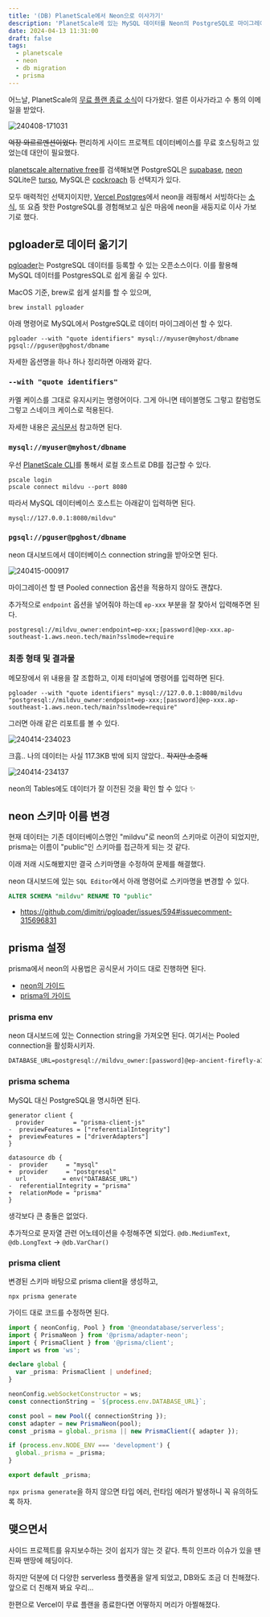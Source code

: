 ```yaml
---
title: '(DB) PlanetScale에서 Neon으로 이사가기'
description: 'PlanetScale에 있는 MySQL 데이터를 Neon의 PostgreSQL로 마이그레이션 했습니다. 근데 Prisma를 곁들인.'
date: 2024-04-13 11:31:00
draft: false
tags:
  - planetscale
  - neon
  - db migration
  - prisma
---
```


어느날, PlanetScale의 [무료 플랜 종료 소식](https://planetscale.com/docs/concepts/hobby-plan-deprecation-faq)이 다가왔다.
얼른 이사가라고 수 통의 이메일을 받았다.

![240408-171031](/img/migrating-planetscale-to-neon/240408-171031.avif)

~~억장 와르르멘션이었다.~~
편리하게 사이드 프로젝트 데이터베이스를 무료 호스팅하고 있었는데 대안이 필요했다.

[planetscale alternative free](https://www.google.com/search?q=planetscale+alternative+free&oq=planetscale+alter&sourceid=chrome&ie=UTF-8)를 검색해보면 PostgreSQL은 [supabase](https://supabase.com/), [neon](https://neon.tech/) SQLite은 [turso](https://turso.tech/), MySQL은 [cockroach](https://www.cockroachlabs.com/) 등 선택지가 있다.

모두 매력적인 선택지이지만, [Vercel Postgres](https://vercel.com/docs/storage/vercel-postgres)에서 neon을 래핑해서 서빙하다는 [소식](https://neon.tech/blog/neon-postgres-on-vercel), 또 요즘 핫한 PostgreSQL를 경험해보고 싶은 마음에 neon을 새둥지로 이사 가보기로 했다.

## pgloader로 데이터 옮기기

[pgloader](https://github.com/dimitri/pgloader)는 PostgreSQL 데이터를 등록할 수 있는 오픈소스이다.
이를 활용해 MySQL 데이터를 PostgresSQL로 쉽게 옮길 수 있다.

MacOS 기준, brew로 쉽게 설치를 할 수 있으며,

```shell
brew install pgloader
```

아래 명령어로 MySQL에서 PostgreSQL로 데이터 마이그레이션 할 수 있다.

```shell
pgloader --with "quote identifiers" mysql://myuser@myhost/dbname pgsql://pguser@pghost/dbname
```

자세한 옵션명을 하나 하나 정리하면 아래와 같다.

### `--with "quote identifiers"`

카멜 케이스를 그대로 유지시키는 명령어이다.
그게 아니면 테이블명도 그렇고 칼럼명도 그렇고 스네이크 케이스로 적용된다.

자세한 내용은 [공식문서](https://pgloader.readthedocs.io/en/latest/ref/mysql.html?highlight=quote+identifiers#mysql-database-migration-options-with) 참고하면 된다.

### `mysql://myuser@myhost/dbname`

우선 [PlanetScale CLI](https://planetscale.com/features/cli)를 통해서 로컬 호스트로 DB를 접근할 수 있다.

```shell
pscale login
pscale connect mildvu --port 8080
```

따라서 MySQL 데이터베이스 호스트는 아래같이 입력하면 된다.

```shell
mysql://127.0.0.1:8080/mildvu"
```

### `pgsql://pguser@pghost/dbname`

neon 대시보드에서 데이터베이스 connection string을 받아오면 된다.

![240415-000917](/img/migrating-planetscale-to-neon/240415-000917.avif)

마이그레이션 할 땐 Pooled connection 옵션을 적용하지 않아도 괜찮다.

추가적으로 `endpoint` 옵션을 넣어줘야 하는데 `ep-xxx` 부분을 잘 찾아서 입력해주면 된다.

```shell /endpoint/ /ep-xxx/
postgresql://mildvu_owner:endpoint=ep-xxx;[password]@ep-xxx.ap-southeast-1.aws.neon.tech/main?sslmode=require
```

### 최종 형태 및 결과물

메모장에서 위 내용을 잘 조합하고, 이제 터미널에 명령어를 입력하면 된다.

```shell
pgloader --with "quote identifiers" mysql://127.0.0.1:8080/mildvu "postgresql://mildvu_owner:endpoint=ep-xxx;[password]@ep-xxx.ap-southeast-1.aws.neon.tech/main?sslmode=require"
```

그러면 아래 같은 리포트를 볼 수 있다.

![240414-234023](/img/migrating-planetscale-to-neon/240414-234023.avif)

크흠.. 나의 데이터는 사실 117.3KB 밖에 되지 않았다.. ~~작지만 소중해~~

![240414-234137](/img/migrating-planetscale-to-neon/240414-234137.avif)

neon의 Tables에도 데이터가 잘 이전된 것을 확인 할 수 있다 ✨

## neon 스키마 이름 변경

현재 데이터는 기존 데이터베이스명인 "mildvu"로 neon의 스키마로 이관이 되었지만, prisma는 이름이 "public"인 스키마를 접근하게 되는 것 같다.

이래 저래 시도해봤지만 결국 스키마명을 수정하여 문제를 해결했다.

neon 대시보드에 있는 `SQL Editor`에서 아래 명령어로 스키마명을 변경할 수 있다.

```sql
ALTER SCHEMA "mildvu" RENAME TO "public"
```

- https://github.com/dimitri/pgloader/issues/594#issuecomment-315696831

## prisma 설정

prisma에서 neon의 사용법은 공식문서 가이드 대로 진행하면 된다.

- [neon의 가이드](https://neon.tech/docs/guides/prisma)
- [prisma의 가이드](https://www.prisma.io/docs/orm/overview/databases/neon#what-is-neon)

### prisma env

neon 대시보드에 있는 Connection string을 가져오면 된다.
여기서는 Pooled connection을 활성화시키자.

```txt title=".env"
DATABASE_URL=postgresql://mildvu_owner:[password]@ep-ancient-firefly-a1fdd8wb-pooler.ap-southeast-1.aws.neon.tech/main?sslmode=require
```

### prisma schema

MySQL 대신 PostgreSQL을 명시하면 된다.

```prisma title="prisma/schema.prisma"
generator client {
  provider        = "prisma-client-js"
-  previewFeatures = ["referentialIntegrity"]
+  previewFeatures = ["driverAdapters"]
}

datasource db {
-  provider     = "mysql"
+  provider     = "postgresql"
  url          = env("DATABASE_URL")
-  referentialIntegrity = "prisma"
+  relationMode = "prisma"
}
```

생각보다 큰 충돌은 없었다.

추가적으로 문자열 관련 어노테이션을 수정해주면 되었다.
`@db.MediumText`, `@db.LongText` → `@db.VarChar()`

### prisma client

변경된 스키마 바탕으로 prisma client을 생성하고,

```shell
npx prisma generate
```

가이드 대로 코드를 수정하면 된다.

```ts
import { neonConfig, Pool } from '@neondatabase/serverless';
import { PrismaNeon } from '@prisma/adapter-neon';
import { PrismaClient } from '@prisma/client';
import ws from 'ws';

declare global {
  var _prisma: PrismaClient | undefined;
}

neonConfig.webSocketConstructor = ws;
const connectionString = `${process.env.DATABASE_URL}`;

const pool = new Pool({ connectionString });
const adapter = new PrismaNeon(pool);
const _prisma = global._prisma || new PrismaClient({ adapter });

if (process.env.NODE_ENV === 'development') {
  global._prisma = _prisma;
}

export default _prisma;
```

`npx prisma generate`을 하지 않으면 타입 에러, 런타임 에러가 발생하니 꼭 유의하도록 하자.

## 맺으면서

사이드 프로젝트를 유지보수하는 것이 쉽지가 않는 것 같다.
특히 인프라 이슈가 있을 땐 진짜 맨땅에 헤딩이다.

하지만 덕분에 더 다양한 serverless 플랫폼을 알게 되었고, DB와도 조금 더 친해졌다.
앞으로 더 친해져 봐요 우리...

한편으로 Vercel이 무료 플랜을 종료한다면 어떻하지 머리가 아찔해졌다.
